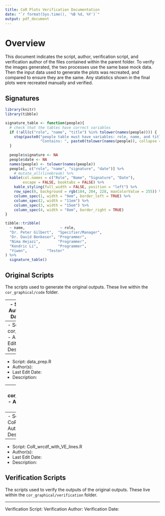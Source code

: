 ```yaml
---
title: CoR Plots Verification Documentation
date: "`r format(Sys.time(), '%B %d, %Y')`"
output: pdf_document
---
```


# Overview

This document indicates the script, author, verification script, and verification author of the files contained within the parent folder. To verify the images generated, the two processes use the same base mock data. Then the input data used to generate the plots was recreated, and compared to ensure they are the same. Any statistics shown in the final plots were recreated manually and verified.

## Signatures

```r
library(knitr)
library(tibble)

signature_table <- function(people){
  # check that the tables have correct variables
  if (!all(c("role", "name", "title") %in% tolower(names(people)))) {
    stop(paste0("people table must have variables: role, name, and title. ",
                "Contains: ", paste0(tolower(names(people)), collapse = ", ")))
  }
  
  people$signature <- NA
  people$date <- NA
  names(people) <- tolower(names(people))
  people[, c("role", "name", "signature", "date")] %>% 
    # mutate_all(linebreak) %>% 
  kable(col.names = c("Role", "Name", "Signature", "Date"),
        escape = FALSE, booktabs = FALSE) %>% 
    kable_styling(full_width = FALSE, position = "left") %>% 
    row_spec(0, background = rgb(184, 204, 228, maxColorValue = 255)) %>% 
    column_spec(1, width = "9em", border_left = TRUE) %>% 
    column_spec(2, width = "11em") %>% 
    column_spec(3, width = "15em") %>% 
    column_spec(4, width = "8em", border_right = TRUE)
}

tibble::tribble(
  ~ name,                ~ role,
  "Dr. Peter Gilbert",  "Specifier/Manager",
  "Dr. David Benkeser", "Programmer",
  "Nima Hejazi",        "Programmer",
  "Kendric Li",         "Programmer",
  "Yiwen",         "Tester" 
) %>% 
  signature_table()

```

##

## Original Scripts

The scripts used to generate the original outputs. These live within the `cor_graphical/code` folder.

----
- Script: params.R
- Author(s): 
- Last Edit Date: 
- Description: 

----
- Script: cor_data_preprocess.R
- Author(s): 
- Last Edit Date: 
- Description: 

----
- Script: data_prep.R
- Author(s): 
- Last Edit Date: 
- Description: 

----
- Script: cor_graphics_violin_scatter.R
- Author(s): 
- Last Edit Date: 
- Description: 

----
- Script: CoR_assay_graphics.R
- Author(s):
- Last Edit Date:
- Description: 

----
- Script: CoR_wrcdf_with_VE_lines.R
- Author(s):
- Last Edit Date: 
- Description: 

## Verification Scripts

The scripts used to verify the outputs of the original outputs. These live within the `cor_graphical/verification` folder.

----
Verification Script:
Verification Author:
Verification Date: